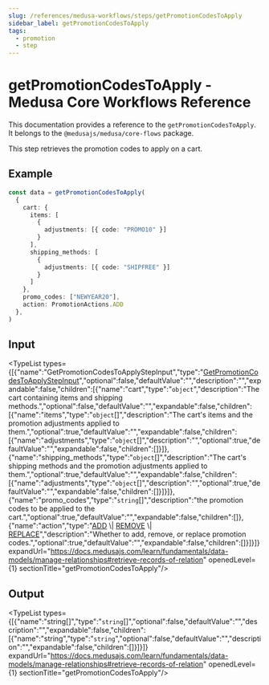 ```yaml
---
slug: /references/medusa-workflows/steps/getPromotionCodesToApply
sidebar_label: getPromotionCodesToApply
tags:
  - promotion
  - step
---
```



# getPromotionCodesToApply - Medusa Core Workflows Reference

This documentation provides a reference to the `getPromotionCodesToApply`. It belongs to the `@medusajs/medusa/core-flows` package.

This step retrieves the promotion codes to apply on a cart.

## Example

```ts
const data = getPromotionCodesToApply(
  {
    cart: {
      items: [
        {
          adjustments: [{ code: "PROMO10" }]
        }
      ],
      shipping_methods: [
        {
          adjustments: [{ code: "SHIPFREE" }]
        }
      ]
    },
    promo_codes: ["NEWYEAR20"],
    action: PromotionActions.ADD
  },
)
```

## Input

<TypeList types={[{"name":"GetPromotionCodesToApplyStepInput","type":"[GetPromotionCodesToApplyStepInput](../../../../interfaces/core_flows.GetPromotionCodesToApplyStepInput/page.mdx)","optional":false,"defaultValue":"","description":"","expandable":false,"children":[{"name":"cart","type":"`object`","description":"The cart containing items and shipping methods.","optional":false,"defaultValue":"","expandable":false,"children":[{"name":"items","type":"`object`[]","description":"The cart's items and the promotion adjustments applied to them.","optional":true,"defaultValue":"","expandable":false,"children":[{"name":"adjustments","type":"`object`[]","description":"","optional":true,"defaultValue":"","expandable":false,"children":[]}]},{"name":"shipping_methods","type":"`object`[]","description":"The cart's shipping methods and the promotion adjustments applied to them.","optional":true,"defaultValue":"","expandable":false,"children":[{"name":"adjustments","type":"`object`[]","description":"","optional":true,"defaultValue":"","expandable":false,"children":[]}]}]},{"name":"promo_codes","type":"`string`[]","description":"the promotion codes to be applied to the cart.","optional":true,"defaultValue":"","expandable":false,"children":[]},{"name":"action","type":"[ADD](../../../../../utils/PromotionUtils/enums/utils.PromotionUtils.PromotionActions/page.mdx#add) \\| [REMOVE](../../../../../utils/PromotionUtils/enums/utils.PromotionUtils.PromotionActions/page.mdx#remove) \\| [REPLACE](../../../../../utils/PromotionUtils/enums/utils.PromotionUtils.PromotionActions/page.mdx#replace)","description":"Whether to add, remove, or replace promotion codes.","optional":true,"defaultValue":"","expandable":false,"children":[]}]}]} expandUrl="https://docs.medusajs.com/learn/fundamentals/data-models/manage-relationships#retrieve-records-of-relation" openedLevel={1} sectionTitle="getPromotionCodesToApply"/>

## Output

<TypeList types={[{"name":"string[]","type":"`string`[]","optional":false,"defaultValue":"","description":"","expandable":false,"children":[{"name":"string","type":"`string`","optional":false,"defaultValue":"","description":"","expandable":false,"children":[]}]}]} expandUrl="https://docs.medusajs.com/learn/fundamentals/data-models/manage-relationships#retrieve-records-of-relation" openedLevel={1} sectionTitle="getPromotionCodesToApply"/>
